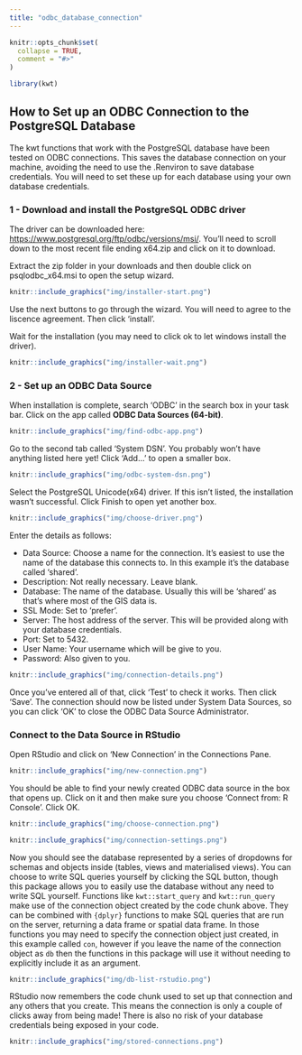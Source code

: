 ```yaml
---
title: "odbc_database_connection"
---
```


```r
knitr::opts_chunk$set(
  collapse = TRUE,
  comment = "#>"
)
```

```r
library(kwt)
```

## How to Set up an ODBC Connection to the PostgreSQL Database

The kwt functions that work with the PostgreSQL database have been tested on ODBC connections. This saves the database connection on your machine, avoiding the need to use the .Renviron to save database credentials. You will need to set these up for each database using your own database credentials.

### 1 - Download and install the PostgreSQL ODBC driver

The driver can be downloaded here: <https://www.postgresql.org/ftp/odbc/versions/msi/>. You'll need to scroll down to the most recent file ending x64.zip and click on it to download.

Extract the zip folder in your downloads and then double click on psqlodbc_x64.msi to open the setup wizard.

```r
knitr::include_graphics("img/installer-start.png")
```

Use the next buttons to go through the wizard. You will need to agree to the liscence agreement. Then click 'install'.

Wait for the installation (you may need to click ok to let windows install the driver).

```r
knitr::include_graphics("img/installer-wait.png")
```

### 2 - Set up an ODBC Data Source

When installation is complete, search 'ODBC' in the search box in your task bar. Click on the app called **ODBC Data Sources (64-bit)**.

```r
knitr::include_graphics("img/find-odbc-app.png")
```

Go to the second tab called 'System DSN'. You probably won't have anything listed here yet! Click 'Add...' to open a smaller box.

```r
knitr::include_graphics("img/odbc-system-dsn.png")
```

Select the PostgreSQL Unicode(x64) driver. If this isn't listed, the installation wasn't successful. Click Finish to open yet another box.

```r
knitr::include_graphics("img/choose-driver.png")
```

Enter the details as follows:

-   Data Source: Choose a name for the connection. It's easiest to use the name of the database this connects to. In this example it's the database called 'shared'.
-   Description: Not really necessary. Leave blank.
-   Database: The name of the database. Usually this will be 'shared' as that's where most of the GIS data is.
-   SSL Mode: Set to 'prefer'.
-   Server: The host address of the server. This will be provided along with your database credentials.
-   Port: Set to 5432.
-   User Name: Your username which will be give to you.
-   Password: Also given to you.

```r
knitr::include_graphics("img/connection-details.png")
```

Once you've entered all of that, click 'Test' to check it works. Then click 'Save'. The connection should now be listed under System Data Sources, so you can click 'OK' to close the ODBC Data Source Administrator.

### Connect to the Data Source in RStudio

Open RStudio and click on 'New Connection' in the Connections Pane.

```r
knitr::include_graphics("img/new-connection.png")
```

You should be able to find your newly created ODBC data source in the box that opens up. Click on it and then make sure you choose 'Connect from: R Console'. Click OK.

```r
knitr::include_graphics("img/choose-connection.png")
```

```r
knitr::include_graphics("img/connection-settings.png")
```

Now you should see the database represented by a series of dropdowns for schemas and objects inside (tables, views and materialised views). You can choose to write SQL queries yourself by clicking the SQL button, though this package allows you to easily use the database without any need to write SQL yourself. Functions like `kwt::start_query` and `kwt::run_query` make use of the connection object created by the code chunk above. They can be combined with `{dplyr}` functions to make SQL queries that are run on the server, returning a data frame or spatial data frame. In those functions you may need to specify the connection object just created, in this example called `con`, however if you leave the name of the connection object as `db` then the functions in this package will use it without needing to explicitly include it as an argument.

```r
knitr::include_graphics("img/db-list-rstudio.png")
```

RStudio now remembers the code chunk used to set up that connection and any others that you create. This means the connection is only a couple of clicks away from being made! There is also no risk of your database credentials being exposed in your code.

```r
knitr::include_graphics("img/stored-connections.png")
```
